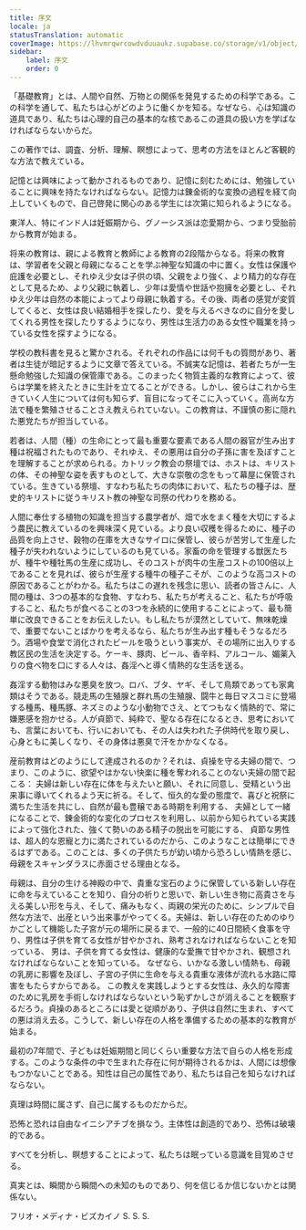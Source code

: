 ```yaml
---
title: 序文
locale: ja
statusTranslation: automatic
coverImage: https://lhvmrqwrcowdvduuaukz.supabase.co/storage/v1/object/public/strapi-uploads/small_cover-educacion-fundamental.webp-2d51a7828a2b1309555be27f7e2a61a0.webp
sidebar:
    label: 序文
    order: 0
---
```

「基礎教育」とは、人間や自然、万物との関係を発見するための科学である。この科学を通して、私たちは心がどのように働くかを知る。なぜなら、心は知識の道具であり、私たちは心理的自己の基本的な核であるこの道具の扱い方を学ばなければならないからだ。

この著作では、調査、分析、理解、瞑想によって、思考の方法をほとんど客観的な方法で教えている。

記憶とは興味によって動かされるものであり、記憶に刻むためには、勉強していることに興味を持たなければならない。記憶力は錬金術的な変換の過程を経て向上していくもので、自己啓発に関心のある学生には次第に知られるようになる。

東洋人、特にインド人は妊娠期から、グノーシス派は恋愛期から、つまり受胎前から教育が始まる。

将来の教育は、親による教育と教師による教育の2段階からなる。将来の教育は、学習者を父親と母親になることを学ぶ神聖な知識の中に置く。女性は保護や庇護を必要とし、それゆえ少女は子供の頃、父親をより強く、より精力的な存在として見るため、より父親に執着し、少年は愛情や世話や抱擁を必要とし、それゆえ少年は自然の本能によってより母親に執着する。その後、両者の感覚が変質してくると、女性は良い結婚相手を探したり、愛を与えるべきなのに自分を愛してくれる男性を探したりするようになり、男性は生活力のある女性や職業を持っている女性を探すようになる。

学校の教科書を見ると驚かされる。それぞれの作品には何千もの質問があり、著者は生徒が暗記するように文章で答えている。不誠実な記憶は、若者たちが一生懸命勉強した知識の保管庫である。このまったく物質主義的な教育によって、彼らは学業を終えたときに生計を立てることができる。しかし、彼らはこれから生きていく人生については何も知らず、盲目になってそこに入っていく。高尚な方法で種を繁殖させることさえ教えられていない。この教育は、不謹慎の影に隠れた悪党たちが担当している。

若者は、人間（種）の生命にとって最も重要な要素である人間の器官が生み出す種は祝福されたものであり、それゆえ、その悪用は自分の子孫に害を及ぼすことを理解することが求められる。カトリック教会の祭壇では、ホストは、キリストの体、その神聖な姿を表すものとして、大きな崇敬の念をもって幕屋に保管されている。生きている祭壇、すなわち私たちの肉体において、私たちの種子は、歴史的キリストに従うキリスト教の神聖な司祭の代わりを務める。

人間に奉仕する植物の知識を担当する農学者が、畑で水をまく種を大切にするよう農民に教えているのを興味深く見ている。より良い収穫を得るために、種子の品質を向上させ、穀物の在庫を大きなサイロに保管し、彼らが苦労して生産した種子が失われないようにしているのも見ている。家畜の命を管理する獣医たちが、種牛や種牡馬の生産に成功し、そのコストが肉牛の生産コストの100倍以上であることを見れば、彼らが生産する種牛の種子こそが、このような高コストの原因であることがわかる。私たちはこの遅れを残念に思い、読者の皆さんに、人間の種は、3つの基本的な食物、すなわち、私たちが考えること、私たちが呼吸すること、私たちが食べることの3つを永続的に使用することによって、最も簡単に改良できることをお伝えしたい。もし私たちが漠然としていて、無味乾燥で、重要でないことばかりを考えるなら、私たちが生み出す種もそうなるだろう。酒場や食堂で消化されたビールを吸うという事実が、その場所に出入りする教区民の生活を決定する。ケーキ、豚肉、ビール、香辛料、アルコール、媚薬入りの食べ物を口にする人々は、姦淫へと導く情熱的な生活を送る。

姦淫する動物はみな悪臭を放つ。ロバ、ブタ、ヤギ、そして鳥類であっても家禽類はそうである。競走馬の生殖腺と群れ馬の生殖腺、闘牛と毎日マスコミに登場する種馬、種馬豚、ネズミのような小動物でさえ、とてつもなく情熱的で、常に嫌悪感を抱かせる。人が貞節で、純粋で、聖なる存在になるとき、思考においても、言葉においても、行いにおいても、その人は失われた子供時代を取り戻し、心身ともに美しくなり、その身体は悪臭で汗をかかなくなる。

産前教育はどのようにして達成されるのか？それは、貞操を守る夫婦の間で、つまり、このように、欲望やはかない快楽に種を奪われることのない夫婦の間で起こる： 夫婦は新しい存在に体を与えたいと願い、それに同意し、受精という出来事に導いてくれるよう天に祈る。そして、恒久的な愛の態度で、喜びと祝祭に満ちた生活を共にし、自然が最も豊穣である時期を利用する、 夫婦として一緒になることで、錬金術的な変化のプロセスを利用し、以前から知られている実践によって強化された、強くて勢いのある精子の脱出を可能にする、 貞節な男性は、超人的な恩寵と力に満たされているのだから、このようなことは簡単にできるはずである。このことは、多くの子供たちが幼い頃から恐ろしい情熱を感じ、母親をスキャンダラスに赤面させる理由となる。

母親は、自分の生ける神殿の中で、貴重な宝石のように保管している新しい存在に命を与えていることを知り、自分の祈りと思いで、新しい生き物に高貴さを与える美しい形を与え、そして、痛みもなく、両親の栄光のために、シンプルで自然な方法で、出産という出来事がやってくる。夫婦は、新しい存在のためのゆりかごとして機能した子宮が元の場所に戻るまで、一般的に40日間続く食事を守り、男性は子供を育てる女性が甘やかされ、熟考されなければならないことを知っている、 男は、子供を育てる女性は、健康的な愛撫で甘やかされ、観想されなければならないことを知っている。 なぜなら、いかなる激しい情熱も、母親の乳房に影響を及ぼし、子宮の子供に生命を与える貴重な液体が流れる水路に障害をもたらすからである。 この教えを実践しようとする女性は、永久的な障害のために乳房を手術しなければならないという恥ずかしさが消えることを観察するだろう。貞操のあるところには愛と従順があり、子供は自然に生まれ、すべての悪は消え去る。こうして、新しい存在の人格を準備するための基本的な教育が始まる。

最初の7年間で、子どもは妊娠期間と同じくらい重要な方法で自らの人格を形成する。このような条件の中で生まれた存在に何が期待されるかは、人間には想像もつかないことである。知性は自己の属性であり、私たちは自己を知らなければならない。

真理は時間に属さず、自己に属するものだからだ。

恐怖と恐れは自由なイニシアチブを損なう。主体性は創造的であり、恐怖は破壊的である。

すべてを分析し、瞑想することによって、私たちは眠っている意識を目覚めさせる。

真実とは、瞬間から瞬間への未知のものであり、何を信じるか信じないかとは関係ない。

フリオ・メディナ・ビズカイノ
S. S. S.
